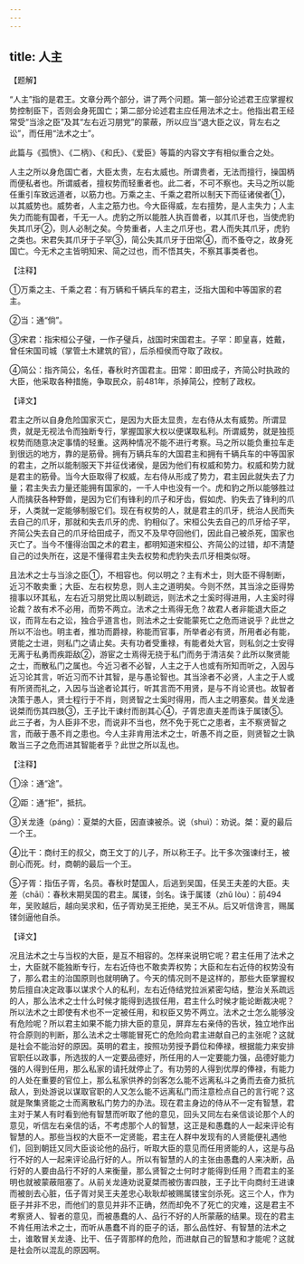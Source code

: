 ```yaml
---
---
---
```

title: 人主
---





【题解】


“人主”指的是君王。文章分两个部分，讲了两个问题。第一部分论述君王应掌握权势控制臣下，否则会身死国亡；第二部分论述君主应任用法术之士。他指出君王经常受“当涂之臣”及其“左右近习朋党”的蒙蔽，所以应当“退大臣之议，背左右之讼”，而任用“法术之士”。


此篇与《孤愤》、《二柄》、《和氏》、《爱臣》等篇的内容文字有相似重合之处。


人主之所以身危国亡者，大臣太贵，左右太威也。所谓贵者，无法而擅行，操国柄而便私者也。所谓威者，擅权势而轻重者也。此二者，不可不察也。夫马之所以能任重引车致远道者，以筋力也。万乘之主、千乘之君所以制天下而征诸侯者①，以其威势也。威势者，人主之筋力也。今大臣得威，左右擅势，是人主失力；人主失力而能有国者，千无一人。虎豹之所以能胜人执百兽者，以其爪牙也，当使虎豹失其爪牙②，则人必制之矣。今势重者，人主之爪牙也，君人而失其爪牙，虎豹之类也。宋君失其爪牙于子罕③，简公失其爪牙于田常④，而不蚤夺之，故身死国亡。今无术之主皆明知宋、简之过也，而不悟其失，不察其事类者也。


【注释】


①万乘之主、千乘之君：有万辆和千辆兵车的君主，泛指大国和中等国家的君主。


②当：通“倘”。


③宋君：指宋桓公子璧，一作子璧兵，战国时宋国君主。子罕：即皇喜，姓戴，曾任宋国司城（掌管土木建筑的官），后杀桓侯而夺取了政权。


④简公：指齐简公，名任，春秋时齐国君主。田常：即田成子，齐简公时执政的大臣，他采取各种措施，争取民众，前481年，杀掉简公，控制了政权。


【译文】


君主之所以自身危险国家灭亡，是因为大臣太显贵，左右侍从太有威势。所谓显贵，就是无视法令而独断专行，掌握国家大权以便谋取私利。所谓威势，就是独揽权势而随意决定事情的轻重。这两种情况不能不进行考察。马之所以能负重拉车走到很远的地方，靠的是筋骨。拥有万辆兵车的大国君主和拥有千辆兵车的中等国家的君主，之所以能制服天下并征伐诸侯，是因为他们有权威和势力。权威和势力就是君主的筋骨。当今大臣取得了权威，左右侍从形成了势力，君主因此就失去了力量；君主失去力量还能拥有国家的，一千人中也没有一个。虎和豹之所以能够胜过人而擒获各种野兽，是因为它们有锋利的爪子和牙齿，假如虎、豹失去了锋利的爪牙，人类就一定能够制服它们。现在有权势的人，就是君主的爪牙，统治人民而失去自己的爪牙，那就和失去爪牙的虎、豹相似了。宋桓公失去自己的爪牙给子罕，齐简公失去自己的爪牙给田成子，而又不及早夺回他们，因此自己被杀死，国家也灭亡了。当今不懂得治国之术的君主，都明知道宋桓公、齐简公的过错，却不清楚自己的过失所在，这是不懂得君主失去权势和虎豹失去爪牙相类似呀。


且法术之士与当涂之臣①，不相容也。何以明之？主有术士，则大臣不得制断，近习不敢卖重；大臣、左右权势息，则人主之道明矣。今则不然，其当涂之臣得势擅事以环其私，左右近习朋党比周以制疏远，则法术之士奚时得进用，人主奚时得论裁？故有术不必用，而势不两立。法术之士焉得无危？故君人者非能退大臣之议，而背左右之讼，独合乎道言也，则法术之士安能蒙死亡之危而进说乎？此世之所以不治也。明主者，推功而爵禄，称能而官事，所举者必有贤，所用者必有能，贤能之士进，则私门之请止矣。夫有功者受重禄，有能者处大官，则私剑之士安得无离于私勇而疾距敌②，游宦之士焉得无挠于私门而务于清洁矣？此所以聚贤能之士，而散私门之属也。今近习者不必智，人主之于人也或有所知而听之，入因与近习论其言，听近习而不计其智，是与愚论智也。其当涂者不必贤，人主之于人或有所贤而礼之，入因与当途者论其行，听其言而不用贤，是与不肖论贤也。故智者决策于愚人，贤士程行于不肖，则贤智之士奚时得用，而人主之明塞矣。昔关龙逄说桀而伤其四肢③，王子比干谏纣而剖其心④，子胥忠直夫差而诛于属镂⑤。此三子者，为人臣非不忠，而说非不当也，然不免于死亡之患者，主不察贤智之言，而蔽于愚不肖之患也。今人主非肯用法术之士，听愚不肖之臣，则贤智之士孰敢当三子之危而进其智能者乎？此世之所以乱也。


【注释】


①涂：通“途”。


②距：通“拒”，抵抗。


③关龙逄（pánɡ）：夏桀的大臣，因直谏被杀。说（shuì）：劝说。桀：夏的最后一个王。


④比干：商纣王的叔父，商王文丁的儿子，所以称王子。比干多次强谏纣王，被剖心而死。纣，商朝的最后一个王。


⑤子胥：指伍子胥，名员。春秋时楚国人，后逃到吴国，任吴王夫差的大臣。夫差（chāi）：春秋末期吴国的君主。属镂，剑名。诛于属镂（zhǔ lòu）：前494年，吴败越后，越向吴求和，伍子胥劝吴王拒绝，吴王不从。后又听信谗言，赐属镂剑逼他自杀。


【译文】


况且法术之士与当权的大臣，是互不相容的。怎样来说明它呢？君主任用了法术之士，大臣就不能独断专行，左右近侍也不敢卖弄权势；大臣和左右近侍的权势没有了，那么君主的治国原则也就明确了。今天的情况则不是这样的，那些大臣掌握权势后擅自决定政事以谋求个人的私利，左右近侍结党拉派紧密勾结，整治关系疏远的人，那么法术之士什么时候才能得到选拔任用，君主什么时候才能论断裁决呢？所以法术之士即使有术也不一定被任用，和权臣又势不两立。法术之士怎么能够没有危险呢？所以君主如果不能力排大臣的意见，屏弃左右亲侍的告状，独立地作出符合原则的判断，那么法术之士哪能冒死亡的危险向君主进献自己的主张呢？这就是社会不能治好的原因。英明的君主，按照功劳授予爵位和俸禄，根据能力来安排官职任以政事，所选拔的人一定要品德好，所任用的人一定要能力强，品德好能力强的人得到任用，那么私家的请托就停止了。有功劳的人得到优厚的俸禄，有能力的人处在重要的官位上，那么私家供养的剑客怎么能不远离私斗之勇而去奋力抵抗敌人，到处游说以谋取官职的人又怎么能不远离私门而注意检点自己的言行呢？这就是聚集贤能之士而离散私门势力的办法。现在君主身边的侍从不一定有智慧，君主对于某人有时看到他有智慧而听取了他的意见，回头又同左右亲信谈论那个人的意见，听信左右亲信的话，不考虑那个人的智慧，这正是和愚蠢的人一起来评论有智慧的人。那些当权的大臣不一定贤能，君主在人群中发现有的人贤能便礼遇他们，回到朝廷又同大臣谈论他的品行，听取大臣的意见而任用贤能的人，这是与品行不好的人一起来评论品行好的人。所以有智慧的人的主张由愚蠢的人来决断，品行好的人要由品行不好的人来衡量，那么贤智之士何时才能得到任用？而君主的圣明也就被蒙蔽阻塞了。从前关龙逄劝说夏桀而被伤害四肢，王子比干向商纣王进谏而被剖去心脏，伍子胥对吴王夫差忠心耿耿却被赐属镂宝剑杀死。这三个人，作为臣子并非不忠，而他们的意见并非不正确，然而却免不了死亡的灾难，这是君主不考察贤人、智者的意见，而被愚蠢的人、品行不好的人所蒙蔽的结果。现在的君主不肯任用法术之士，而听从愚蠢不肖的臣子的话，那么品性好、有智慧的法术之士，谁敢冒关龙逄、比干、伍子胥那样的危险，而进献自己的智慧和才能呢？这就是社会所以混乱的原因啊。